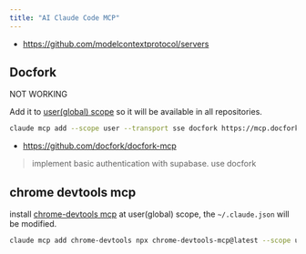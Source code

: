 ```yaml
---
title: "AI Claude Code MCP"
---
```


- https://github.com/modelcontextprotocol/servers

## Docfork

NOT WORKING

Add it to [user(global) scope](https://docs.claude.com/en/docs/claude-code/mcp#user-scope) so it will be available in all repositories.

```sh
claude mcp add --scope user --transport sse docfork https://mcp.docfork.com/sse
```

- https://github.com/docfork/docfork-mcp

> implement basic authentication with supabase. use docfork

## chrome devtools mcp

install [chrome-devtools mcp](https://github.com/ChromeDevTools/chrome-devtools-mcp/?tab=readme-ov-file#chrome-devtools-mcp) at user(global) scope, the `~/.claude.json` will be modified.

```sh
claude mcp add chrome-devtools npx chrome-devtools-mcp@latest --scope user
```